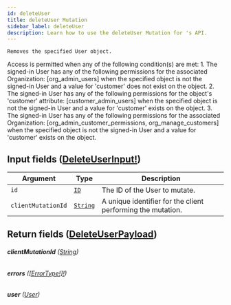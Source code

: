 ```yaml
---
id: deleteUser
title: deleteUser Mutation
sidebar_label: deleteUser
description: Learn how to use the deleteUser Mutation for 's API.
---
```


    Removes the specified User object.

Access is permitted when any of the following condition(s) are met: 1. The signed-in User has any of the following permissions for the associated Organization: [org_admin_users] when the specified object is not the signed-in User and a value for 'customer' does not exist on the object. 2. The signed-in User has any of the following permissions for the object's 'customer' attribute: [customer_admin_users] when the specified object is not the signed-in User and a value for 'customer' exists on the object. 3. The signed-in User has any of the following permissions for the associated Organization: [org_admin_customer_permissions, org_manage_customers] when the specified object is not the signed-in User and a value for 'customer' exists on the object.

## Input fields ([DeleteUserInput!](api/schema/input_object/DeleteUserInput.mdx))

| Argument           | Type                                     | Description                                                 |
| ------------------ | ---------------------------------------- | ----------------------------------------------------------- |
| `id`               | [`ID`](api/schema/scalar/ID.mdx)         | The ID of the User to mutate.                               |
| `clientMutationId` | [`String`](api/schema/scalar/String.mdx) | A unique identifier for the client performing the mutation. |

## Return fields ([DeleteUserPayload](api/schema/object/DeleteUserPayload.mdx))

###### <b>clientMutationId</b> ([String](api/schema/scalar/String.mdx))

###### <b>errors</b> ([[ErrorType!]!](api/schema/object/ErrorType.mdx))

###### <b>user</b> ([User](api/schema/object/User.mdx))
